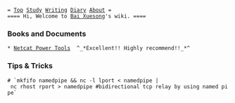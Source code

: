 
 = [[index|Top]] [[Study]] [[Writing]] [[diary/diary|Diary]] [[Bai Xuesong|About]] =
 ==== Hi, Welcome to [[Bai Xuesong]]'s wiki. ====

=== Books and Documents  ===
 * [[http://www.syngress.com/special-interests/Netcat-Power-Tools/|Netcat Power Tools]]  ^_*Excellent!! Highly recommend!!_*^

=== Tips & Tricks ===
 # `mkfifo namedpipe && nc -l lport < namedpipe | nc rhost rport > namedpipe #bidirectional tcp relay by using named pipe`

